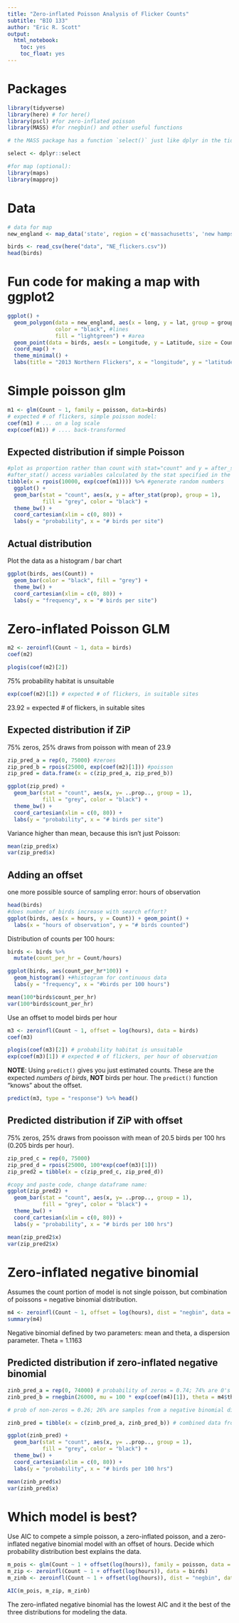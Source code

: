 ```yaml
---
title: "Zero-inflated Poisson Analysis of Flicker Counts"
subtitle: "BIO 133"
author: "Eric R. Scott"
output: 
  html_notebook: 
    toc: yes
    toc_float: yes
---
```


# Packages

```r
library(tidyverse)
library(here) # for here()
library(pscl) #for zero-inflated poisson
library(MASS) #for rnegbin() and other useful functions

# the MASS package has a function `select()` just like dplyr in the tidyverse.  If you want to always use the dplyr version you could do:

select <- dplyr::select

#for map (optional):
library(maps)
library(mapproj)
```

# Data

```r
# data for map
new_england <- map_data('state', region = c('massachusetts', 'new hampshire', 'vermont', 'maine', 'connecticut', 'rhode island'))

birds <- read_csv(here("data", "NE_flickers.csv"))
head(birds)
```

# Fun code for making a map with ggplot2

```r
ggplot() +
  geom_polygon(data = new_england, aes(x = long, y = lat, group = group),
               color = "black", #lines
               fill = "lightgreen") + #area
  geom_point(data = birds, aes(x = Longitude, y = Latitude, size = Count/hours)) +
  coord_map() +
  theme_minimal() +
  labs(title = "2013 Northern Flickers", x = "longitude", y = "latitude", size = "Counts/hr")
```

# Simple poisson glm

```r
m1 <- glm(Count ~ 1, family = poisson, data=birds)
# expected # of flickers, simple poisson model:
coef(m1) # ... on a log scale
exp(coef(m1)) # .... back-transformed
```

## Expected distribution if simple Poisson

```r
#plot as proportion rather than count with stat="count" and y = after_stat(prop)
#after_stat() access variables calculated by the stat specified in the geom.  I.e. stat = "count" produces both a count variable and a prop variable behind the scenes before plotting.
tibble(x = rpois(10000, exp(coef(m1)))) %>% #generate random numbers
  ggplot() +
  geom_bar(stat = "count", aes(x, y = after_stat(prop), group = 1),
           fill = "grey", color = "black") +
  theme_bw() +
  coord_cartesian(xlim = c(0, 80)) +
  labs(y = "probability", x = "# birds per site")
```

##  Actual distribution

Plot the data as a histogram / bar chart

```r
ggplot(birds, aes(Count)) +
  geom_bar(color = "black", fill = "grey") +
  theme_bw() +
  coord_cartesian(xlim = c(0, 80)) +
  labs(y = "frequency", x = "# birds per site")
```

# Zero-inflated Poisson GLM

```r
m2 <- zeroinfl(Count ~ 1, data = birds)
coef(m2)
```

```r
plogis(coef(m2)[2]) 
```

75% probability habitat is unsuitable

```r
exp(coef(m2)[1]) # expected # of flickers, in suitable sites
```

23.92 = expected # of flickers, in suitable sites

## Expected distribution if ZiP 

75% zeros, 25% draws from poisson with mean of 23.9

```r
zip_pred_a = rep(0, 75000) #zeroes
zip_pred_b = rpois(25000, exp(coef(m2)[1])) #poisson
zip_pred = data.frame(x = c(zip_pred_a, zip_pred_b))

ggplot(zip_pred) +
  geom_bar(stat = "count", aes(x, y= ..prop.., group = 1),
           fill = "grey", color = "black") +
  theme_bw() +
  coord_cartesian(xlim = c(0, 80)) +
  labs(y = "probability", x = "# birds per site")
```

Variance higher than mean, because this isn't just Poisson:

```r
mean(zip_pred$x)
var(zip_pred$x)
```

## Adding an offset

one more possible source of sampling error: hours of observation

```r
head(birds)
#does number of birds increase with search effort?
ggplot(birds, aes(x = hours, y = Count)) + geom_point() +
  labs(x = "hours of observation", y = "# birds counted")
```

Distribution of counts per 100 hours:

```r
birds <- birds %>%
  mutate(count_per_hr = Count/hours)

ggplot(birds, aes(count_per_hr*100)) +
  geom_histogram() +#histogram for continuous data
  labs(y = "frequency", x = "#birds per 100 hours")
```

```r
mean(100*birds$count_per_hr)
var(100*birds$count_per_hr)
```

Use an offset to model birds per hour

```r
m3 <- zeroinfl(Count ~ 1, offset = log(hours), data = birds)
coef(m3)
```

```r
plogis(coef(m3)[2]) # probability habitat is unsuitable
exp(coef(m3)[1]) # expected # of flickers, per hour of observation
```

**NOTE**: Using `predict()` gives you just estimated counts. These are the expected *numbers of birds*, **NOT** birds per hour.  The `predict()` function "knows" about the offset.

```r
predict(m3, type = "response") %>% head()
```


## Predicted distribution if ZiP with offset

75% zeros, 25% draws from pooisson with mean of 20.5 birds per 100 hrs (0.205 birds per hour).

```r
zip_pred_c = rep(0, 75000)
zip_pred_d = rpois(25000, 100*exp(coef(m3)[1]))
zip_pred2 = tibble(x = c(zip_pred_c, zip_pred_d))

#copy and paste code, change dataframe name:
ggplot(zip_pred2) +
  geom_bar(stat = "count", aes(x, y= ..prop.., group = 1),
           fill = "grey", color = "black") +
  theme_bw() +
  coord_cartesian(xlim = c(0, 80)) +
  labs(y = "probability", x = "# birds per 100 hrs")
```

```r
mean(zip_pred2$x)
var(zip_pred2$x)
```

# Zero-inflated negative binomial

Assumes the count portion of model is not single poisson, but combination of poissons = negative binomial distribution.

```r
m4 <- zeroinfl(Count ~ 1, offset = log(hours), dist = "negbin", data = birds)
summary(m4)
```

Negative binomial defined by two parameters: mean and theta, a dispersion parameter.
Theta = 1.1163

## Predicted distribution if zero-inflated negative binomial

```r
zinb_pred_a = rep(0, 74000) # probability of zeros = 0.74; 74% are 0's
zinb_pred_b = rnegbin(26000, mu = 100 * exp(coef(m4)[1]), theta = m4$theta) 

# prob of non-zeros = 0.26; 26% are samples from a negative binomial distribution with count and dispersion terms from the fitted model

zinb_pred = tibble(x = c(zinb_pred_a, zinb_pred_b)) # combined data from both  distributions

ggplot(zinb_pred) +
  geom_bar(stat = "count", aes(x, y= ..prop.., group = 1),
           fill = "grey", color = "black") +
  theme_bw() +
  coord_cartesian(xlim = c(0, 80)) +
  labs(y = "probability", x = "# birds per 100 hrs")
```

```r
mean(zinb_pred$x)
var(zinb_pred$x)
```


# Which model is best?

Use AIC to compete a simple poisson, a zero-inflated poisson, and a zero-inflated negative binomial model with an offset of hours.  Decide which probability distribution best explains the data.

```r
m_pois <- glm(Count ~ 1 + offset(log(hours)), family = poisson, data = birds)
m_zip <- zeroinfl(Count ~ 1 + offset(log(hours)), data = birds)
m_zinb <- zeroinfl(Count ~ 1 + offset(log(hours)), dist = "negbin", data = birds)

AIC(m_pois, m_zip, m_zinb)
```

The zero-inflated negative binomial has the lowest AIC and it the best of the three distributions for modeling the data.

